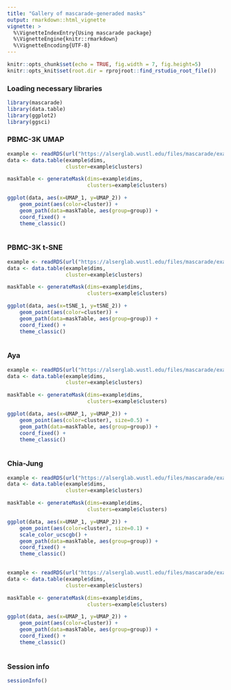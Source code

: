 ```yaml
---
title: "Gallery of mascarade-generaded masks"
output: rmarkdown::html_vignette
vignette: >
  %\VignetteIndexEntry{Using mascarade package}
  %\VignetteEngine{knitr::rmarkdown}
  %\VignetteEncoding{UTF-8}
---
```


```r
knitr::opts_chunk$set(echo = TRUE, fig.width = 7, fig.height=5)
knitr::opts_knit$set(root.dir = rprojroot::find_rstudio_root_file())
```

### Loading necessary libraries

```r
library(mascarade)
library(data.table)
library(ggplot2)
library(ggsci)
```


### PBMC-3K UMAP

```r
example <- readRDS(url("https://alserglab.wustl.edu/files/mascarade/examples/pbmc3k_umap.rds"))
data <- data.table(example$dims, 
                   cluster=example$clusters)

maskTable <- generateMask(dims=example$dims, 
                          clusters=example$clusters)

ggplot(data, aes(x=UMAP_1, y=UMAP_2)) + 
    geom_point(aes(color=cluster)) + 
    geom_path(data=maskTable, aes(group=group)) +
    coord_fixed() + 
    theme_classic()
                               
```

### PBMC-3K t-SNE

```r
example <- readRDS(url("https://alserglab.wustl.edu/files/mascarade/examples/pbmc3k_tsne.rds"))
data <- data.table(example$dims, 
                   cluster=example$clusters)

maskTable <- generateMask(dims=example$dims, 
                          clusters=example$clusters)

ggplot(data, aes(x=tSNE_1, y=tSNE_2)) + 
    geom_point(aes(color=cluster)) + 
    geom_path(data=maskTable, aes(group=group)) +
    coord_fixed() + 
    theme_classic()
                               
```

### Aya

```r
example <- readRDS(url("https://alserglab.wustl.edu/files/mascarade/examples/aya.rds"))
data <- data.table(example$dims, 
                   cluster=example$clusters)

maskTable <- generateMask(dims=example$dims, 
                          clusters=example$clusters)

ggplot(data, aes(x=UMAP_1, y=UMAP_2)) + 
    geom_point(aes(color=cluster), size=0.5) + 
    geom_path(data=maskTable, aes(group=group)) +
    coord_fixed() + 
    theme_classic()
                               
```

### Chia-Jung

```r
example <- readRDS(url("https://alserglab.wustl.edu/files/mascarade/examples/chiajung1.rds"))
data <- data.table(example$dims, 
                   cluster=example$clusters)

maskTable <- generateMask(dims=example$dims, 
                          clusters=example$clusters)

ggplot(data, aes(x=UMAP_1, y=UMAP_2)) + 
    geom_point(aes(color=cluster), size=0.1) + 
    scale_color_ucscgb() +
    geom_path(data=maskTable, aes(group=group)) +
    coord_fixed() + 
    theme_classic()
                               
```

```r
example <- readRDS(url("https://alserglab.wustl.edu/files/mascarade/examples/chiajung2.rds"))
data <- data.table(example$dims, 
                   cluster=example$clusters)

maskTable <- generateMask(dims=example$dims, 
                          clusters=example$clusters)

ggplot(data, aes(x=UMAP_1, y=UMAP_2)) + 
    geom_point(aes(color=cluster)) + 
    geom_path(data=maskTable, aes(group=group)) +
    coord_fixed() + 
    theme_classic()
                               
```

### Session info

```r
sessionInfo()
```
